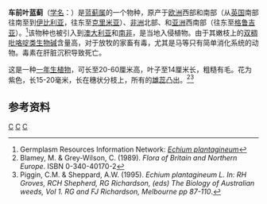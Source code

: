 {{Speciesbox
| genus = Echium
| species = plantagineum
| authority = [[卡尔·林奈|林奈]]
| image = Spring April 2010-3.jpg
| image_caption = 车前叶蓝蓟
}}

'''车前叶蓝蓟'''（[[学名|学名]]：''{{lang|la|Echium plantagineum}}''）是[[蓝蓟属|蓝蓟属]]的一个物种，原产于[[欧洲|欧洲]]西部和南部（从[[英国|英国]]南部往南至到[[伊比利亚半岛|伊比利亚]]，往东至[[克里米亚|克里米亚]]）、[[非洲|非洲]]北部、和[[亚洲|亚洲]]西南部（往东至[[格鲁吉亚|格鲁吉亚]]）。<ref name=grin>Germplasm Resources Information Network: [http://www.ars-grin.gov/cgi-bin/npgs/html/taxon.pl?14875 ''Echium plantagineum'']</ref>该物种也被引入到[[澳大利亚|澳大利亚]]和[[南非|南非]]，是当地入侵植物。由于其嫩枝上的[[双稠吡咯啶类生物碱|双稠吡咯啶类生物碱]]含量高，对于放牧的家畜有毒，尤其是马等只有简单消化系统的动物。毒素在肝脏沉积导致死亡。
 
这是一种[[一年生植物|一年生植物]]，可长至20-60厘米高，叶子至14厘米长，粗糙有毛。花为紫色，长15-20毫米，长在穗状分枝上，所有的[[雄蕊|雄蕊]]凸出。<ref name=blamey>Blamey, M. & Grey-Wilson, C. (1989). ''Flora of Britain and Northern Europe''. ISBN 0-340-40170-2</ref><ref name=piggin>Piggin, C.M. & Sheppard, A.W. (1995). ''Echium plantagineum L. In: RH Groves, RCH Shepherd, RG Richardson, (eds) The Biology of Australian weeds, Vol 1. RG and FJ Richardson, Melbourne pp 87-110''.</ref>

== 参考资料 ==
{{Reflist}}
{{Taxonbar}}

[[Category:蓝蓟属|C]]
[[Category:入侵植物种|C]]
[[Category:卡尔·林奈命名的生物分类|C]]